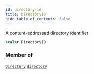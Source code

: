 ```yaml
---
id: directory-id
title: DirectoryID
hide_table_of_contents: false
---
```








A content-addressed directory identifier

```graphql
scalar DirectoryID
```




### Member of

[`Directory`](/reference/api/objects/directory)  <Badge class="secondary" text="object"/><Bullet />[`directory`](/reference/api/queries/directory)  <Badge class="secondary" text="query"/>



